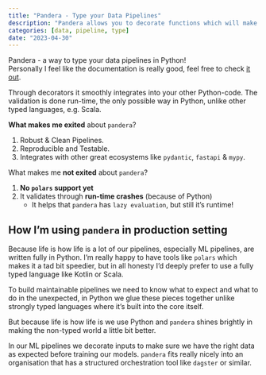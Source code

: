 ```yaml
---
title: "Pandera - Type your Data Pipelines"
description: "Pandera allows you to decorate functions which will make your DataFrame's run-time typed. This means that developers & data engineers can expect something to be true, awesome!"
categories: [data, pipeline, type]
date: "2023-04-30"
---
```


Pandera - a way to type your data pipelines in Python!  
Personally I feel like the documentation is really good, feel free to check [it out](https://pandera.readthedocs.io/en/stable/).

Through decorators it smoothly integrates into your other Python-code. The validation is done run-time, the only possible way in Python, unlike other typed languages, e.g. Scala.

**What makes me exited** about `pandera`?  

1. Robust & Clean Pipelines.
2. Reproducible and Testable.
3. Integrates with other great ecosystems like `pydantic`, `fastapi` & `mypy`.

What makes me **not exited** about `pandera`?

1. **No `polars` support yet**
2. It validates through **run-time crashes** (because of Python)
    - It helps that `pandera` has `lazy evaluation`, but still it's runtime!

## How I'm using `pandera` in production setting

Because life is how life is a lot of our pipelines, especially ML pipelines, are written fully in Python. I'm really happy to have tools like `polars` which makes it a tad bit speedier, but in all honesty I'd deeply prefer to use a fully typed language like Kotlin or Scala. 

To build maintainable pipelines we need to know what to expect and what to do in the unexpected, in Python we glue these pieces together unlike strongly typed languages where it's built 
into the core itself.

But because life is how life is we use Python and `pandera` shines brightly in making the non-typed world a little bit better.

In our ML pipelines we decorate inputs to make sure we have the right data as expected before training our models. `pandera` fits really nicely into an organisation that has a structured 
orchestration tool like `dagster` or similar.